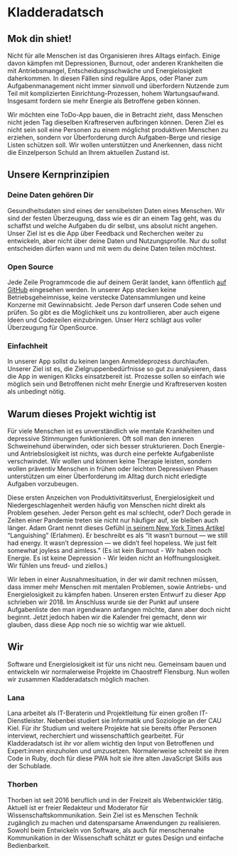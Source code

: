 # Kladderadatsch
## Mok din shiet!
Nicht für alle Menschen ist das Organisieren ihres Alltags einfach. 
Einige davon kämpfen mit Depressionen, Burnout, oder anderen Krankheiten die mit Antriebsmangel, Entscheidungsschwäche und Energielosigkeit daherkommen.
In diesen Fällen sind reguläre Apps, oder Planer zum Aufgabenmanagement nicht immer sinnvoll und überfordern Nutzende zum Teil mit komplizierten Einrichtung-Prozessen, hohem Wartungsaufwand. Insgesamt fordern sie mehr Energie als Betroffene geben können.

Wir möchten eine ToDo-App bauen, die in Betracht zieht, dass Menschen nicht jeden Tag dieselben Kraftreserven aufbringen können. Deren Ziel es nicht sein soll eine Personen zu einem möglichst produktiven Menschen zu erziehen, sondern vor Überforderung durch Aufgaben-Berge und riesige Listen schützen soll.
Wir wollen unterstützen und Anerkennen, dass nicht die Einzelperson Schuld an Ihrem aktuellen Zustand ist.

## Unsere Kernprinzipien

### Deine Daten gehören Dir
Gesundheitsdaten sind eines der sensibelsten Daten eines Menschen. Wir sind der festen Überzeugung, dass wie es dir an einem Tag geht, was du schaffst und welche Aufgaben du dir selbst, uns absolut nicht angehen.
Unser Ziel ist es die App über Feedback und Recherchen weiter zu entwickeln, aber nicht über deine Daten und Nutzungsprofile. 
Nur du sollst entscheiden dürfen wann und mit wem du deine Daten teilen möchtest.

### Open Source
Jede Zeile Programmcode die auf deinem Gerät landet, kann öffentlich [auf GitHub](https://github.com/chaostreff-flensburg/kladderadatsch) eingesehen werden. In unserer App stecken keine Betriebsgeheimnisse, keine verstecke Datensammlungen und keine Konzerne mit Gewinnabsicht. Jede Person darf unseren Code sehen und prüfen. So gibt es die Möglichkeit uns zu kontrollieren, aber auch eigene Ideen und Codezeilen einzubringen. 
Unser Herz schlägt aus voller Überzeugung für OpenSource.

### Einfachheit
In unserer App sollst du keinen langen Anmeldeprozess durchlaufen. Unserer Ziel ist es, die Zielgruppenbedürfnisse so gut zu analysieren, dass die App in wenigen Klicks einsatzbereit ist. Prozesse sollen so einfach wie möglich sein und Betroffenen nicht mehr Energie und Kraftreserven kosten als unbedingt nötig.

## Warum dieses Projekt wichtig ist
Für viele Menschen ist es unverständlich wie mentale Krankheiten und depressive Stimmungen funktionieren. Oft soll man den inneren Schweinehund überwinden, oder sich besser strukturieren. Doch Energie- und Antriebslosigkeit ist nichts, was durch eine perfekte Aufgabenliste verschwindet.
Wir wollen und können keine Therapie leisten, sondern wollen präventiv Menschen in frühen oder leichten Depressiven Phasen unterstützen um einer Überforderung im Alltag durch nicht erledigte Aufgaben vorzubeugen.

Diese ersten Anzeichen von Produktivitätsverlust, Energielosigkeit und Niedergeschlagenheit werden häufig von Menschen nicht direkt als Problem gesehen. Jeder Person geht es mal schlecht, oder?
Doch gerade in Zeiten einer Pandemie treten sie nicht nur häufiger auf, sie bleiben auch länger.
Adam Grant nennt dieses Gefühl [in seinem New York Times Artikel](https://www.nytimes.com/2021/04/19/well/mind/covid-mental-health-languishing.html) “Languishing” (Erlahmen). Er beschreibt es als “It wasn’t burnout — we still had energy. It wasn’t depression — we didn’t feel hopeless. We just felt somewhat joyless and aimless.” (Es ist kein Burnout - Wir haben noch Energie. Es ist keine Depression - Wir leiden nicht an Hoffnungslosigkeit. Wir fühlen uns freud- und ziellos.) 

Wir leben in einer Ausnahmesituation, in der wir damit rechnen müssen, dass immer mehr Menschen mit mentalen Problemen, sowie Antriebs- und Energielosigkeit zu kämpfen haben.
Unseren ersten Entwurf zu dieser App schrieben wir 2018. Im Anschluss wurde sie der Punkt auf unsere Aufgabenliste den man irgendwann anfangen möchte, dann aber doch nicht beginnt. Jetzt jedoch haben wir die Kalender frei gemacht, denn wir glauben, dass diese App noch nie so wichtig war wie aktuell.

## Wir
Software und Energielosigkeit ist für uns nicht neu.
Gemeinsam bauen und entwickeln wir normalerweise Projekte im Chaostreff Flensburg. Nun wollen wir zusammen Kladderadatsch möglich machen.

### Lana
Lana arbeitet als IT-Beraterin und Projektleitung für einen großen IT-Dienstleister. Nebenbei studiert sie Informatik und Soziologie an der CAU Kiel. Für ihr Studium und weitere Projekte hat sie bereits öfter Personen interviewt, recherchiert und wissenschaftlich gearbeitet. Für Kladderadatsch ist ihr vor allem wichtig den Input von Betroffenen und Expert:innen einzuholen und umzusetzen. Normalerweise schreibt sie ihren Code in Ruby, doch für diese PWA holt sie ihre alten JavaScript Skills aus der Schublade.

### Thorben
Thorben ist seit 2016 beruflich und in der Freizeit als Webentwickler tätig. Aktuell ist er freier Redakteur und Moderator für Wissenschaftskommunikation. Sein Ziel ist es Menschen Technik zugänglich zu machen und datensparsame Anwendungen zu realisieren. Sowohl beim Entwickeln von Software, als auch für menschennahe Kommunikation in der Wissenschaft schätzt er gutes Design und einfache Bedienbarkeit.
